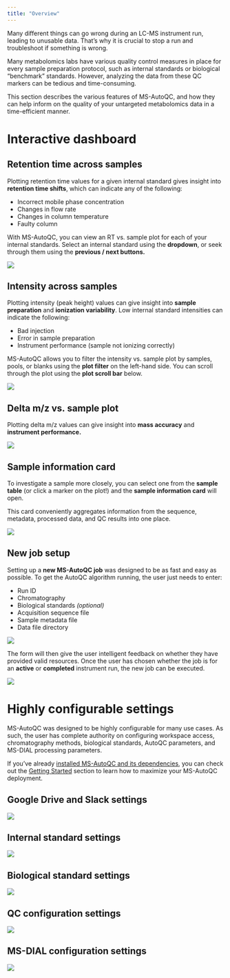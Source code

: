 ```yaml
---
title: "Overview"
---
```


Many different things can go wrong during an LC-MS instrument run, leading to unusable data. That's why it is crucial to stop a run and troubleshoot if something is wrong.

Many metabolomics labs have various quality control measures in place for every sample preparation protocol, such as internal standards or biological "benchmark" standards. However, analyzing the data from these QC markers can be tedious and time-consuming.

This section describes the various features of MS-AutoQC, and how they can help inform on the quality of your untargeted metabolomics data in a time-efficient manner.

# Interactive dashboard
## Retention time across samples
Plotting retention time values for a given internal standard gives insight into **retention time shifts**, which can indicate any of the following:

* Incorrect mobile phase concentration
* Changes in flow rate
* Changes in column temperature
* Faulty column

With MS-AutoQC, you can view an RT vs. sample plot for each of your internal standards. Select an internal standard using the **dropdown**, or seek through them using the **previous / next buttons.**

![](https://user-images.githubusercontent.com/7220175/201546959-b4a30304-5874-4aaf-8022-70be70e4b2f5.png)

## Intensity across samples
Plotting intensity (peak height) values can give insight into **sample preparation** and **ionization variability**. Low internal standard intensities can indicate the following:

* Bad injection
* Error in sample preparation
* Instrument performance (sample not ionizing correctly)

MS-AutoQC allows you to filter the intensity vs. sample plot by samples, pools, or blanks using the **plot filter** on the left-hand side. You can scroll through the plot using the **plot scroll bar** below.

![](https://user-images.githubusercontent.com/7220175/201579904-92c83c3b-7f33-41c5-9ba0-2b6fd10fdcbe.png)

## Delta m/z vs. sample plot
Plotting delta m/z values can give insight into **mass accuracy** and **instrument performance.**

![](https://user-images.githubusercontent.com/7220175/201580222-1330b4ec-21e5-421b-95e6-126ca7e1e2b7.png)

## Sample information card
To investigate a sample more closely, you can select one from the **sample table** (or click a marker on the plot!) and the **sample information card** will open.

This card conveniently aggregates information from the sequence, metadata, processed data, and QC results into one place.

![](https://user-images.githubusercontent.com/7220175/201578832-c0de006c-9c5d-4a1b-ae31-76359b215594.png)

## New job setup
Setting up a **new MS-AutoQC job** was designed to be as fast and easy as possible. To get the AutoQC algorithm running, the user just needs to enter:

* Run ID
* Chromatography
* Biological standards _(optional)_
* Acquisition sequence file
* Sample metadata file
* Data file directory

![](https://user-images.githubusercontent.com/7220175/201580533-723f2749-beed-4b61-a89b-12c9ca4774ca.png)

The form will then give the user intelligent feedback on whether they have provided valid resources. Once the user has chosen whether the job is for an **active** or **completed** instrument run, the new job can be executed.

![](https://user-images.githubusercontent.com/7220175/201735727-8e4d9733-8573-47e0-9e20-93b856da96dc.png)

# Highly configurable settings
MS-AutoQC was designed to be highly configurable for many use cases. As such, the user has complete authority on configuring workspace access, chromatography methods, biological standards, AutoQC parameters, and MS-DIAL processing parameters.

If you've already [installed MS-AutoQC and its dependencies](https://github.com/czbiohub/MS-AutoQC/wiki/Installation), you can check out the [Getting Started](https://github.com/czbiohub/MS-AutoQC/wiki/Getting-Started) section to learn how to maximize your MS-AutoQC deployment.

## Google Drive and Slack settings
![](https://user-images.githubusercontent.com/7220175/201732674-6a1295e5-4973-479f-b629-267af015f398.png)

## Internal standard settings
![](https://user-images.githubusercontent.com/7220175/201580661-2792fed7-fb7f-4bda-b4f6-33f1f55fe64e.png)

## Biological standard settings
![](https://user-images.githubusercontent.com/7220175/201732784-2cb0cddd-b4d7-435b-9bad-14d9726c0887.png)

## QC configuration settings
![](https://user-images.githubusercontent.com/7220175/201580746-47873bdb-c78c-4b01-a209-313b9ba441d4.png)

## MS-DIAL configuration settings
![](https://user-images.githubusercontent.com/7220175/201580762-8143bce4-bb25-46cb-9ae3-ec644d1a2cbc.png)